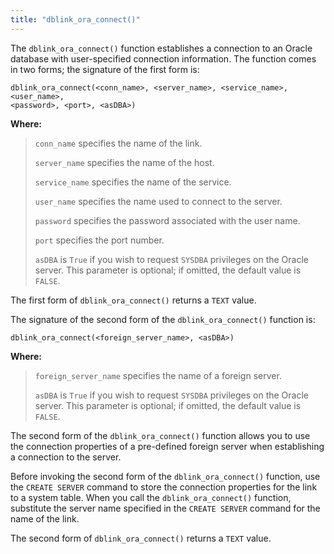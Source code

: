 ```yaml
---
title: "dblink_ora_connect()"
---
```


<div id="dblink_ora_connect" class="registered_link"></div>


The `dblink_ora_connect()` function establishes a connection to an Oracle database with user-specified connection information. The function comes in two forms; the signature of the first form is:

``` text
dblink_ora_connect(<conn_name>, <server_name>, <service_name>, <user_name>,
<password>, <port>, <asDBA>)
```

**Where:**

> `conn_name` specifies the name of the link.
>
> `server_name` specifies the name of the host.
>
> `service_name` specifies the name of the service.
>
> `user_name` specifies the name used to connect to the server.
>
> `password` specifies the password associated with the user name.
>
> `port` specifies the port number.
>
> `asDBA` is `True` if you wish to request `SYSDBA` privileges on the Oracle server. This parameter is optional; if omitted, the default value is `FALSE`.

The first form of `dblink_ora_connect()` returns a `TEXT` value.

The signature of the second form of the `dblink_ora_connect()` function is:

``` text
dblink_ora_connect(<foreign_server_name>, <asDBA>)
```

**Where:**

> `foreign_server_name` specifies the name of a foreign server.
>
> `asDBA` is `True` if you wish to request `SYSDBA` privileges on the Oracle server. This parameter is optional; if omitted, the default value is `FALSE`.

The second form of the `dblink_ora_connect()` function allows you to use the connection properties of a pre-defined foreign server when establishing a connection to the server.

Before invoking the second form of the `dblink_ora_connect()` function, use the `CREATE SERVER` command to store the connection properties for the link to a system table. When you call the `dblink_ora_connect()` function, substitute the server name specified in the `CREATE SERVER` command for the name of the link.

The second form of `dblink_ora_connect()` returns a `TEXT` value.
